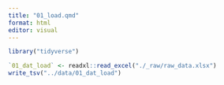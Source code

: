 ```yaml
---
title: "01_load.qmd"
format: html
editor: visual
---
```


```r
library("tidyverse")
```

```r
`01_dat_load` <- readxl::read_excel("./_raw/raw_data.xlsx")
write_tsv("../data/01_dat_load")

```
